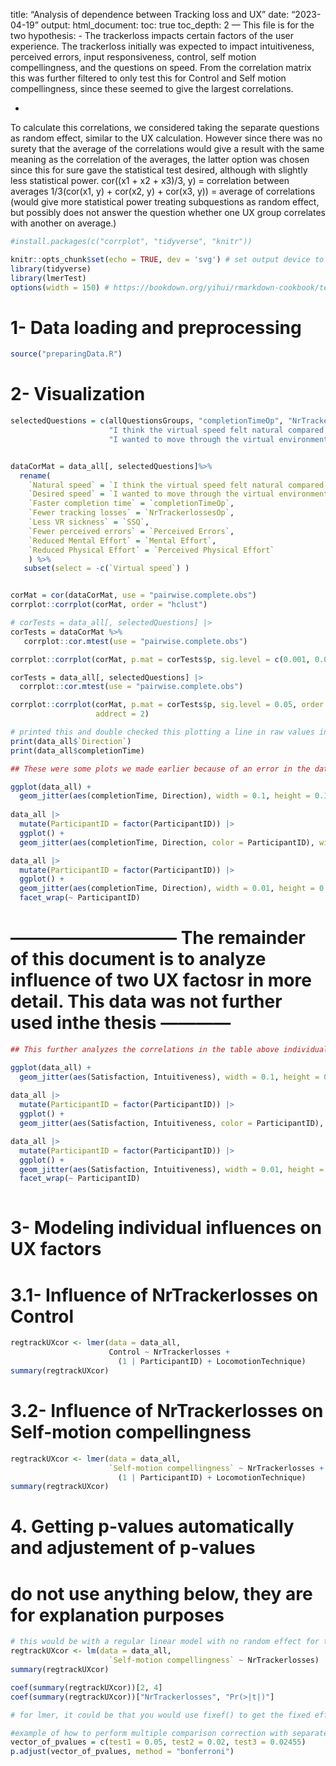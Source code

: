 title: "Analysis of dependence between Tracking loss and UX"
date: "2023-04-19"
output:
  html_document:
    toc: true
    toc_depth: 2
---
This file is for the two hypothesis:
- The trackerloss impacts certain factors of the user experience.
The trackerloss initially was expected to impact intuitiveness, perceived errors, input responsiveness, control, self motion compellingness, and the questions on speed.
From the correlation matrix this was further filtered to only test this for Control and Self motion compellingness, since these seemed to give the largest correlations.

- 


To calculate this correlations, we considered taking the separate questions as random effect, similar to the UX calculation. However since there was no surety that the average of the correlations would give a result with the same meaning as the correlation of the averages, the latter option was chosen since this for sure gave the statistical test desired, although with slightly less statistical power. 
cor((x1 + x2 + x3)/3, y) = correlation between averages
1/3(cor(x1, y) + cor(x2, y) + cor(x3, y)) = average of correlations (would give more statistical power treating subquestions as random effect, but possibly does not answer the question whether one UX group correlates with another on average.)



```r
#install.packages(c("corrplot", "tidyverse", "knitr"))
```

```r
knitr::opts_chunk$set(echo = TRUE, dev = 'svg') # set output device to svg
library(tidyverse)
library(lmerTest)
options(width = 150) # https://bookdown.org/yihui/rmarkdown-cookbook/text-width.html
```


# 1- Data loading and preprocessing


```r
source("preparingData.R")
```


# 2- Visualization


```r
selectedQuestions = c(allQuestionsGroups, "completionTimeOp", "NrTrackerlossesOp",
                      "I think the virtual speed felt natural compared to normal walking",
                      "I wanted to move through the virtual environment")


dataCorMat = data_all[, selectedQuestions]%>%
  rename(
    `Natural speed` = `I think the virtual speed felt natural compared to normal walking`,
    `Desired speed` = `I wanted to move through the virtual environment`,
    `Faster completion time` = `completionTimeOp`,
    `Fewer tracking losses` = `NrTrackerlossesOp`,
    `Less VR sickness` = `SSQ`,
    `Fewer perceived errors` = `Perceived Errors`,
    `Reduced Mental Effort` = `Mental Effort`,
    `Reduced Physical Effort` = `Perceived Physical Effort`
    ) %>%
   subset(select = -c(`Virtual speed`) ) 


corMat = cor(dataCorMat, use = "pairwise.complete.obs")
corrplot::corrplot(corMat, order = "hclust")
```

```r
# corTests = data_all[, selectedQuestions] |>
corTests = dataCorMat %>%
   corrplot::cor.mtest(use = "pairwise.complete.obs")

corrplot::corrplot(corMat, p.mat = corTests$p, sig.level = c(0.001, 0.01, 0.05), insig = 'label_sig', pch.cex = 0.9, order = "hclust" ) #,                 addrect = 2
```


```r
corTests = data_all[, selectedQuestions] |> 
  corrplot::cor.mtest(use = "pairwise.complete.obs")

corrplot::corrplot(corMat, p.mat = corTests$p, sig.level = 0.05, order = "hclust",
                   addrect = 2)
```


```r
# printed this and double checked this plotting a line in raw values in Google Sheets, and it is indeed the more time taken, the better they rate the direction...
print(data_all$`Direction`)
print(data_all$completionTime)
```

```r
## These were some plots we made earlier because of an error in the data. We were trying to figure out why some values were unlogically negatively correlated, and checked if this was due to the Simpsons effect, where if and extra variable (aka participant) is not taken into account, the trend will be different. (For each participant it would go upward, while in total it would go downward). This was not the case, and in the end the weird values were caused by a wrong double inversion (therefore not inverting questions that should be inverted).

ggplot(data_all) +
  geom_jitter(aes(completionTime, Direction), width = 0.1, height = 0.1)
  
data_all |>
  mutate(ParticipantID = factor(ParticipantID)) |>
  ggplot() +
  geom_jitter(aes(completionTime, Direction, color = ParticipantID), width = 0.1, height = 0.1)

data_all |>
  mutate(ParticipantID = factor(ParticipantID)) |>
  ggplot() +
  geom_jitter(aes(completionTime, Direction), width = 0.01, height = 0.01) +
  facet_wrap(~ ParticipantID)
```  




# ----------------------------- The remainder of this document is to analyze influence of two UX factosr in more detail. This data was not further used inthe thesis ------------


```r
## This further analyzes the correlations in the table above individually. Fill in 2 of your choice, and get data relations between them. These were some plots we made earlier because of an error in the data. We were trying to figure out why some values were unlogically negatively correlated, and checked if this was due to the Simpsons effect, where if and extra variable (aka participant) is not taken into account, the trend will be different. (For each participant it would go upward, while in total it would go downward). This was not the case, and in the end the weird values were caused by a wrong double inversion (therefore not inverting questions that should be inverted).

ggplot(data_all) +
  geom_jitter(aes(Satisfaction, Intuitiveness), width = 0.1, height = 0.1)
  
data_all |>
  mutate(ParticipantID = factor(ParticipantID)) |>
  ggplot() +
  geom_jitter(aes(Satisfaction, Intuitiveness, color = ParticipantID), width = 0.1, height = 0.1)

data_all |>
  mutate(ParticipantID = factor(ParticipantID)) |>
  ggplot() +
  geom_jitter(aes(Satisfaction, Intuitiveness), width = 0.01, height = 0.01) +
  facet_wrap(~ ParticipantID)
  
```






# 3- Modeling individual influences on UX factors

# 3.1- Influence of NrTrackerlosses on Control

```r
regtrackUXcor <- lmer(data = data_all,
                      Control ~ NrTrackerlosses + 
                        (1 | ParticipantID) + LocomotionTechnique)
summary(regtrackUXcor)
```


# 3.2- Influence of NrTrackerlosses on Self-motion compellingness

```r
regtrackUXcor <- lmer(data = data_all,
                      `Self-motion compellingness` ~ NrTrackerlosses + 
                        (1 | ParticipantID) + LocomotionTechnique)
summary(regtrackUXcor)
```


# 4. Getting p-values automatically and adjustement of p-values
# do not use anything below, they are for explanation purposes

```r
# this would be with a regular linear model with no random effect for the participant, or fixed effect for the locomotion effect. This happens if you draw a line through all datapoints ignoring the participant. There could be a trend per participant and per locomotion technique. If taking these into account, it could be it is not correlated at all. This shows that, since this would be a significant effect, but taking account the participant and locomotion technique (above) it is not. (Do not use this outcome)
regtrackUXcor <- lm(data = data_all,
                      `Self-motion compellingness` ~ NrTrackerlosses)
summary(regtrackUXcor)

coef(summary(regtrackUXcor))[2, 4]
coef(summary(regtrackUXcor))["NrTrackerlosses", "Pr(>|t|)"]

# for lmer, it could be that you would use fixef() to get the fixed effects
```


```r
#example of how to perform multiple comparison correction with separate values. However, this is usually not done except if there are many comparisons.
vector_of_pvalues = c(test1 = 0.05, test2 = 0.02, test3 = 0.02455)
p.adjust(vector_of_pvalues, method = "bonferroni")
```
